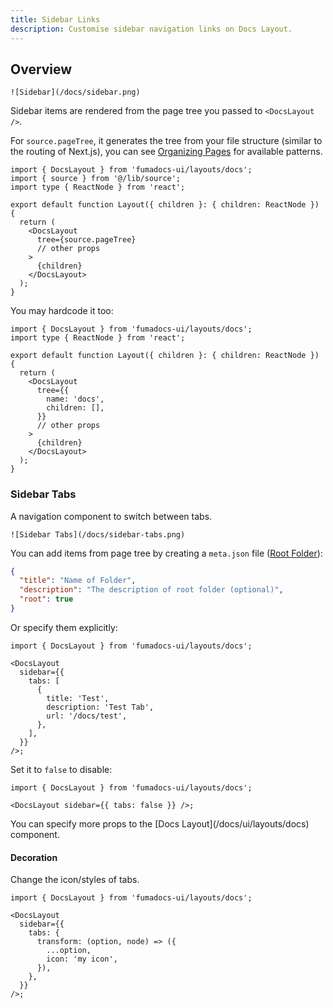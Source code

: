 ```yaml
---
title: Sidebar Links
description: Customise sidebar navigation links on Docs Layout.
---
```


## Overview

<div className='flex justify-center items-center *:max-w-[200px] bg-gradient-to-br from-fd-primary/10 rounded-xl border'>

    ![Sidebar](/docs/sidebar.png)

</div>

Sidebar items are rendered from the page tree you passed to `<DocsLayout />`.

For `source.pageTree`, it generates the tree from your file structure (similar to the routing of Next.js), you can see [Organizing Pages](/docs/ui/page-conventions) for available patterns.

```tsx title="layout.tsx"
import { DocsLayout } from 'fumadocs-ui/layouts/docs';
import { source } from '@/lib/source';
import type { ReactNode } from 'react';

export default function Layout({ children }: { children: ReactNode }) {
  return (
    <DocsLayout
      tree={source.pageTree}
      // other props
    >
      {children}
    </DocsLayout>
  );
}
```

You may hardcode it too:

```tsx title="layout.tsx"
import { DocsLayout } from 'fumadocs-ui/layouts/docs';
import type { ReactNode } from 'react';

export default function Layout({ children }: { children: ReactNode }) {
  return (
    <DocsLayout
      tree={{
        name: 'docs',
        children: [],
      }}
      // other props
    >
      {children}
    </DocsLayout>
  );
}
```

### Sidebar Tabs

A navigation component to switch between tabs.

<div className='flex justify-center items-center *:max-w-[360px] bg-gradient-to-br from-fd-primary/10 rounded-xl border'>

    ![Sidebar Tabs](/docs/sidebar-tabs.png)

</div>

You can add items from page tree by creating a `meta.json` file ([Root Folder](/docs/ui/page-conventions#root-folder)):

```json title="content/docs/my-folder/meta.json"
{
  "title": "Name of Folder",
  "description": "The description of root folder (optional)",
  "root": true
}
```

Or specify them explicitly:

```tsx title="/app/docs/layout.tsx"
import { DocsLayout } from 'fumadocs-ui/layouts/docs';

<DocsLayout
  sidebar={{
    tabs: [
      {
        title: 'Test',
        description: 'Test Tab',
        url: '/docs/test',
      },
    ],
  }}
/>;
```

Set it to `false` to disable:

```tsx
import { DocsLayout } from 'fumadocs-ui/layouts/docs';

<DocsLayout sidebar={{ tabs: false }} />;
```

<Callout title="Want further customisations?">
  You can specify more props to the [Docs Layout](/docs/ui/layouts/docs)
  component.
</Callout>

#### Decoration

Change the icon/styles of tabs.

```tsx
import { DocsLayout } from 'fumadocs-ui/layouts/docs';

<DocsLayout
  sidebar={{
    tabs: {
      transform: (option, node) => ({
        ...option,
        icon: 'my icon',
      }),
    },
  }}
/>;
```
